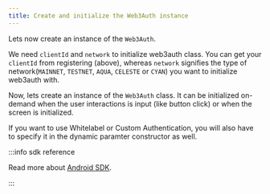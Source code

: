 ```yaml
---
title: Create and initialize the Web3Auth instance
---
```


Lets now create an instance of the `Web3Auth`.

We need `clientId` and `network` to initialize web3auth class. You can get your `clientId` from registering (above), whereas `network` signifies the
type of network(`MAINNET`, `TESTNET`, `AQUA`, `CELESTE` or `CYAN`) you want to initialize web3auth with.

Now, lets create an instance of the `Web3Auth` class. It can be initialized on-demand when the user interactions is input (like button click) or when
the screen is initialized.

If you want to use Whitelabel or Custom Authentication, you will also have to specify it in the dynamic paramter constructor as well.

:::info sdk reference

Read more about [Android SDK](/sdk/pnp/android).

:::
